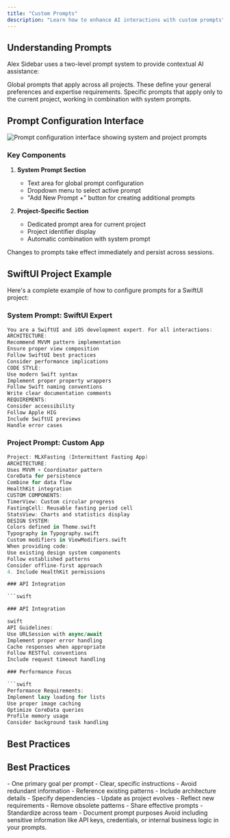 ```yaml
---
title: "Custom Prompts"
description: "Learn how to enhance AI interactions with custom prompts"
---
```


## Understanding Prompts

Alex Sidebar uses a two-level prompt system to provide contextual AI assistance:

<CardGroup cols={2}>
  <Card title="System Prompts" icon="gear">
    Global prompts that apply across all projects. These define your general preferences and expertise requirements.
  </Card>
  
  <Card title="Project Prompts" icon="code">
    Specific prompts that apply only to the current project, working in combination with system prompts.
  </Card>
</CardGroup>

## Prompt Configuration Interface

<Frame>
  <img
    src="/images/custom-prompts.png"
    alt="Prompt configuration interface showing system and project prompts"
  />
</Frame>

### Key Components

1. **System Prompt Section**
   - Text area for global prompt configuration
   - Dropdown menu to select active prompt
   - "Add New Prompt +" button for creating additional prompts

2. **Project-Specific Section**
   - Dedicated prompt area for current project
   - Project identifier display
   - Automatic combination with system prompt

<Note>
  Changes to prompts take effect immediately and persist across sessions.
</Note>

## SwiftUI Project Example

Here's a complete example of how to configure prompts for a SwiftUI project:

### System Prompt: SwiftUI Expert
```swift
You are a SwiftUI and iOS development expert. For all interactions:
ARCHITECTURE:
Recommend MVVM pattern implementation
Ensure proper view composition
Follow SwiftUI best practices
Consider performance implications
CODE STYLE:
Use modern Swift syntax
Implement proper property wrappers
Follow Swift naming conventions
Write clear documentation comments
REQUIREMENTS:
Consider accessibility
Follow Apple HIG
Include SwiftUI previews
Handle error cases
```


### Project Prompt: Custom App

```swift
Project: MLXFasting (Intermittent Fasting App)
ARCHITECTURE:
Uses MVVM + Coordinator pattern
CoreData for persistence
Combine for data flow
HealthKit integration
CUSTOM COMPONENTS:
TimerView: Custom circular progress
FastingCell: Reusable fasting period cell
StatsView: Charts and statistics display
DESIGN SYSTEM:
Colors defined in Theme.swift
Typography in Typography.swift
Custom modifiers in ViewModifiers.swift
When providing code:
Use existing design system components
Follow established patterns
Consider offline-first approach
4. Include HealthKit permissions

### API Integration

```swift

### API Integration

swift
API Guidelines:
Use URLSession with async/await
Implement proper error handling
Cache responses when appropriate
Follow RESTful conventions
Include request timeout handling

### Performance Focus

```swift
Performance Requirements:
Implement lazy loading for lists
Use proper image caching
Optimize CoreData queries
Profile memory usage
Consider background task handling
```

## Best Practices

## Best Practices

<CardGroup cols={2}>
  <Card title="Keep It Focused" icon="bullseye">
    - One primary goal per prompt
    - Clear, specific instructions
    - Avoid redundant information
  </Card>

  <Card title="Maintain Context" icon="sitemap">
    - Reference existing patterns
    - Include architecture details
    - Specify dependencies
  </Card>

  <Card title="Regular Updates" icon="arrows-rotate">
    - Update as project evolves
    - Reflect new requirements
    - Remove obsolete patterns
  </Card>

  <Card title="Team Alignment" icon="users">
    - Share effective prompts
    - Standardize across team
    - Document prompt purposes
  </Card>
</CardGroup>

<Warning>
  Avoid including sensitive information like API keys, credentials, or internal business logic in your prompts.
</Warning>
